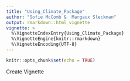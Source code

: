 ```yaml
---
title: "Using_Climate_Package"
author: "Sofie McComb &  Margaux Sleckman"
output: rmarkdown::html_vignette
vignette: >
  %\VignetteIndexEntry{Using_Climate_Package}
  %\VignetteEngine{knitr::rmarkdown}
  %\VignetteEncoding{UTF-8}
---
```


```r
knitr::opts_chunk$set(echo = TRUE)
```

Create Vignette
